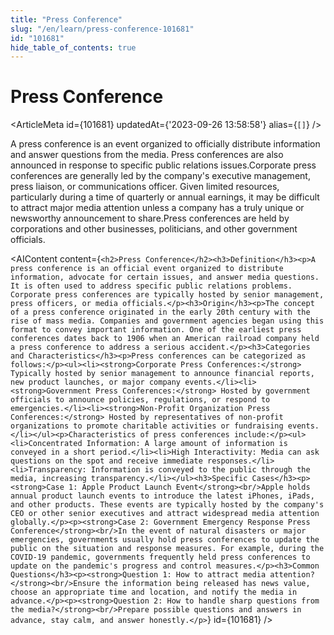 ```yaml
---
title: "Press Conference"
slug: "/en/learn/press-conference-101681"
id: "101681"
hide_table_of_contents: true
---
```



# Press Conference

<ArticleMeta id={101681} updatedAt={'2023-09-26 13:58:58'} alias={`[]`} />
<div className='border-solid border-b border-t-0 my-4 border-[var(--ifm-color-gray-300)]' />

A press conference is an event organized to officially distribute information and answer questions from the media. Press conferences are also announced in response to specific public relations issues.Corporate press conferences are generally led by the company's executive management, press liaison, or communications officer. Given limited resources, particularly during a time of quarterly or annual earnings, it may be difficult to attract major media attention unless a company has a truly unique or newsworthy announcement to share.Press conferences are held by corporations and other businesses, politicians, and other government officials.

<AIContent content={`<h2>Press Conference</h2><h3>Definition</h3><p>A press conference is an official event organized to distribute information, advocate for certain issues, and answer media questions. It is often used to address specific public relations problems. Corporate press conferences are typically hosted by senior management, press officers, or media officials.</p><h3>Origin</h3><p>The concept of a press conference originated in the early 20th century with the rise of mass media. Companies and government agencies began using this format to convey important information. One of the earliest press conferences dates back to 1906 when an American railroad company held a press conference to address a serious accident.</p><h3>Categories and Characteristics</h3><p>Press conferences can be categorized as follows:</p><ul><li><strong>Corporate Press Conferences:</strong> Typically hosted by senior management to announce financial reports, new product launches, or major company events.</li><li><strong>Government Press Conferences:</strong> Hosted by government officials to announce policies, regulations, or respond to emergencies.</li><li><strong>Non-Profit Organization Press Conferences:</strong> Hosted by representatives of non-profit organizations to promote charitable activities or fundraising events.</li></ul><p>Characteristics of press conferences include:</p><ul><li>Concentrated Information: A large amount of information is conveyed in a short period.</li><li>High Interactivity: Media can ask questions on the spot and receive immediate responses.</li><li>Transparency: Information is conveyed to the public through the media, increasing transparency.</li></ul><h3>Specific Cases</h3><p><strong>Case 1: Apple Product Launch Event</strong><br/>Apple holds annual product launch events to introduce the latest iPhones, iPads, and other products. These events are typically hosted by the company's CEO or other senior executives and attract widespread media attention globally.</p><p><strong>Case 2: Government Emergency Response Press Conference</strong><br/>In the event of natural disasters or major emergencies, governments usually hold press conferences to update the public on the situation and response measures. For example, during the COVID-19 pandemic, governments frequently held press conferences to update on the pandemic's progress and control measures.</p><h3>Common Questions</h3><p><strong>Question 1: How to attract media attention?</strong><br/>Ensure the information being released has news value, choose an appropriate time and location, and notify the media in advance.</p><p><strong>Question 2: How to handle sharp questions from the media?</strong><br/>Prepare possible questions and answers in advance, stay calm, and answer honestly.</p>`} id={101681} />
